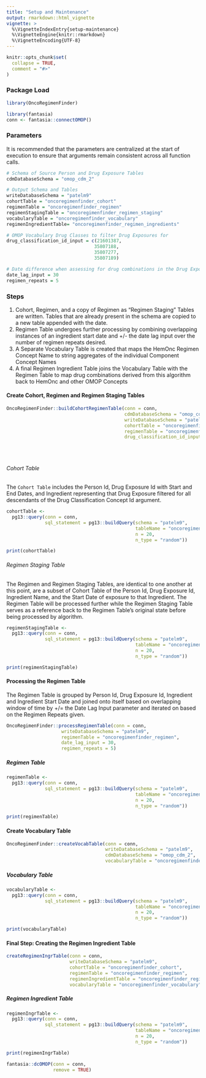 ```yaml
---
title: "Setup and Maintenance"
output: rmarkdown::html_vignette
vignette: >
  %\VignetteIndexEntry{setup-maintenance}
  %\VignetteEngine{knitr::rmarkdown}
  %\VignetteEncoding{UTF-8}
---
```


```r
knitr::opts_chunk$set(
  collapse = TRUE,
  comment = "#>"
)
```

### Package Load

```r
library(OncoRegimenFinder)
```

```r
library(fantasia)
conn <- fantasia::connectOMOP()
```

### Parameters  
It is recommended that the parameters are centralized at the start of execution to ensure that arguments remain consistent across all function calls.  

```r
# Schema of Source Person and Drug Exposure Tables
cdmDatabaseSchema = "omop_cdm_2"

# Output Schema and Tables
writeDatabaseSchema = "patelm9"
cohortTable = "oncoregimenfinder_cohort"
regimenTable = "oncoregimenfinder_regimen"
regimenStagingTable = "oncoregimenfinder_regimen_staging"
vocabularyTable = "oncoregimenfinder_vocabulary"
regimenIngredientTable= "oncoregimenfinder_regimen_ingredients"

# OMOP Vocabulary Drug Classes to filter Drug Exposures for
drug_classification_id_input = c(21601387,
                                35807188,
                                35807277,
                                35807189)

# Date difference when assessing for drug combinations in the Drug Exposures table
date_lag_input = 30
regimen_repeats = 5

```

### Steps  
1. Cohort, Regimen, and a copy of Regimen as "Regimen Staging" Tables are written. Tables that are already present in the schema are copied to a new table appended with the date.  
1. Regimen Table undergoes further processing by combining overlapping instances of an ingredient start date and +/- the date lag input over the number of regimen repeats desired.  
1. A Separate Vocabulary Table is created that maps the HemOnc Regimen Concept Name to string aggregates of the individual Component Concept Names  
1. A final Regimen Ingredient Table joins the Vocabulary Table with the Regimen Table to map drug combinations derived from this algorithm back to HemOnc and other OMOP Concepts  

#### Create Cohort, Regimen and Regimen Staging Tables

```r

OncoRegimenFinder::buildCohortRegimenTable(conn = conn,
                                           cdmDatabaseSchema = "omop_cdm_2",
                                           writeDatabaseSchema = "patelm9",
                                           cohortTable = "oncoregimenfinder_cohort",
                                           regimenTable = "oncoregimenfinder_regimen",
                                           drug_classification_id_input = c(21601387,
                                                                            35807188,
                                                                            35807277,
                                                                            35807189))
```

###### Cohort Table  
The `Cohort Table` includes the Person Id, Drug Exposure Id with Start and End Dates, and Ingredient representing that Drug Exposure filtered for all descendants of the Drug Classification Concept Id argument.  

```r

cohortTable <-
  pg13::query(conn = conn,
              sql_statement = pg13::buildQuery(schema = "patelm9",
                                               tableName = "oncoregimenfinder_cohort",
                                               n = 20,
                                               n_type = "random"))

print(cohortTable)

```

###### Regimen Staging Table  
The Regimen and Regimen Staging Tables, are identical to one another at this point, are a subset of Cohort Table of the Person Id, Drug Exposure Id, Ingredient Name, and the Start Date of exposure to that Ingredient. The Regimen Table will be processed further while the Regimen Staging Table serves as a reference back to the Regimen Table's original state before being processed by algorithm.   

```r

regimenStagingTable <-
  pg13::query(conn = conn,
              sql_statement = pg13::buildQuery(schema = "patelm9",
                                               tableName = "oncoregimenfinder_regimen_staging",
                                               n = 20,
                                               n_type = "random"))

print(regimenStagingTable)

```

#### Processing the Regimen Table  
The Regimen Table is grouped by Person Id, Drug Exposure Id, Ingredient and Ingredient Start Date and joined onto itself based on overlapping window of time by +/= the Date Lag Input parameter and iterated on based on the Regimen Repeats given.  

```r

OncoRegimenFinder::processRegimenTable(conn = conn,
                    writeDatabaseSchema = "patelm9",
                    regimenTable = "oncoregimenfinder_regimen",
                    date_lag_input = 30,
                    regimen_repeats = 5)

```

##### Regimen Table  

```r

regimenTable <-
  pg13::query(conn = conn,
              sql_statement = pg13::buildQuery(schema = "patelm9",
                                               tableName = "oncoregimenfinder_regimen",
                                               n = 20,
                                               n_type = "random"))

print(regimenTable)

```

#### Create Vocabulary Table  

```r

OncoRegimenFinder::createVocabTable(conn = conn,
                                    writeDatabaseSchema = "patelm9",
                                    cdmDatabaseSchema = "omop_cdm_2",
                                    vocabularyTable = "oncoregimenfinder_vocabulary")

```

##### Vocabulary Table 

```r

vocabularyTable <-
  pg13::query(conn = conn,
              sql_statement = pg13::buildQuery(schema = "patelm9",
                                               tableName = "oncoregimenfinder_vocabulary",
                                               n = 20,
                                               n_type = "random"))

print(vocabularyTable)

```

#### Final Step: Creating the Regimen Ingredient Table   

```r
createRegimenIngrTable(conn = conn,
                       writeDatabaseSchema = "patelm9",
                       cohortTable = "oncoregimenfinder_cohort",
                       regimenTable = "oncoregimenfinder_regimen",
                       regimenIngredientTable = "oncoregimenfinder_regimen_ingredients",
                       vocabularyTable = "oncoregimenfinder_vocabulary")
```

##### Regimen Ingredient Table  

```r
regimenIngrTable <-
  pg13::query(conn = conn,
              sql_statement = pg13::buildQuery(schema = "patelm9",
                                               tableName = "oncoregimenfinder_regimen_ingredients",
                                               n = 20,
                                               n_type = "random"))

print(regimenIngrTable)

```


```r
fantasia::dcOMOP(conn = conn,
                 remove = TRUE)
```

